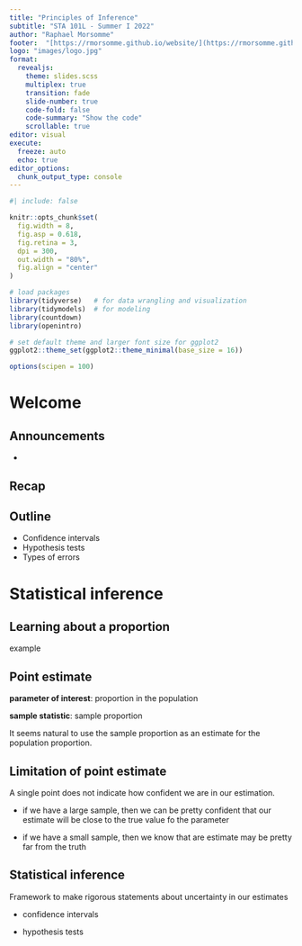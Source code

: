 ```yaml
---
title: "Principles of Inference"
subtitle: "STA 101L - Summer I 2022"
author: "Raphael Morsomme"
footer:  "[https://rmorsomme.github.io/website/](https://rmorsomme.github.io/website/)"
logo: "images/logo.jpg"
format: 
  revealjs: 
    theme: slides.scss
    multiplex: true
    transition: fade
    slide-number: true
    code-fold: false
    code-summary: "Show the code"
    scrollable: true
editor: visual
execute:
  freeze: auto
  echo: true
editor_options: 
  chunk_output_type: console
---
```


```r
#| include: false

knitr::opts_chunk$set(
  fig.width = 8,
  fig.asp = 0.618,
  fig.retina = 3,
  dpi = 300,
  out.width = "80%",
  fig.align = "center"
)

# load packages
library(tidyverse)   # for data wrangling and visualization
library(tidymodels)  # for modeling
library(countdown)
library(openintro)

# set default theme and larger font size for ggplot2
ggplot2::theme_set(ggplot2::theme_minimal(base_size = 16))

options(scipen = 100)
```

# Welcome

## Announcements

-   

## Recap

## Outline

-   Confidence intervals
-   Hypothesis tests
-   Types of errors

# Statistical inference

## Learning about a proportion

example

## Point estimate

**parameter of interest**: proportion in the population

**sample statistic**: sample proportion

It seems natural to use the sample proportion as an estimate for the population proportion.

## Limitation of point estimate

A single point does not indicate how confident we are in our estimation.

-   if we have a large sample, then we can be pretty confident that our estimate will be close to the true value fo the parameter

-   if we have a small sample, then we know that are estimate may be pretty far from the truth

## Statistical inference

Framework to make rigorous statements about uncertainty in our estimates

-   confidence intervals

-   hypothesis tests
